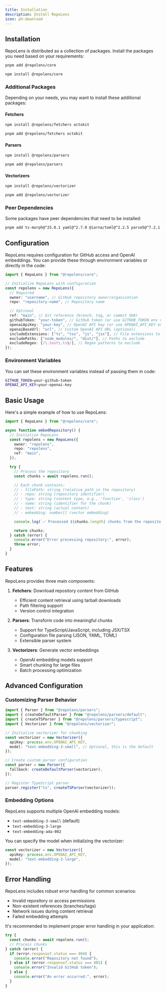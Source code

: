```yaml
---
title: Installation
description: Install RepoLens
icon: ph:download
---
```


## Installation

RepoLens is distributed as a collection of packages. Install the packages you need based on your requirements:

```bash title="Core Package" tab="pnpm" persist
pnpm add @repolens/core
```

```bash title="Core Package" tab="npm"
npm install @repolens/core
```

### Additional Packages

Depending on your needs, you may want to install these additional packages:

#### Fetchers

```bash title="Fetchers" tab="npm"
npm install @repolens/fetchers octokit
```

```bash title="Fetchers" tab="pnpm"
pnpm add @repolens/fetchers octokit
```

#### Parsers

```bash title="Parsers" tab="npm"
npm install @repolens/parsers
```

```bash title="Parsers" tab="pnpm"
pnpm add @repolens/parsers
```

#### Vectorizers

```bash title="Vectorizers" tab="npm"
npm install @repolens/vectorizer
```

```bash title="Vectorizers" tab="pnpm"
pnpm add @repolens/vectorizer
```

### Peer Dependencies

Some packages have peer dependencies that need to be installed:

```bash
pnpm add ts-morph@^25.0.1 yaml@^2.7.0 @iarna/toml@^2.2.5 parse5@^7.2.1 postcss@^8.5.3
```

## Configuration

RepoLens requires configuration for GitHub access and OpenAI embeddings. You can provide these through environment variables or directly in the code:

```typescript
import { RepoLens } from "@repolens/core";

// Initialize RepoLens with configuration
const repolens = new RepoLens({
  // Required
  owner: "username", // GitHub repository owner/organization
  repo: "repository-name", // Repository name

  // Optional
  ref: "main", // Git reference (branch, tag, or commit SHA)
  githubToken: "your-token", // GitHub token (or use GITHUB_TOKEN env var)
  openaiApiKey: "your-key", // OpenAI API key (or use OPENAI_API_KEY env var)
  openaiBaseUrl: "url", // Custom OpenAI API URL (optional)
  includeExtensions: ["ts", "tsx", "js", "jsx"], // File extensions to include
  excludePaths: ["node_modules/", "dist/"], // Paths to exclude
  excludeRegex: [/\.test\.ts$/], // Regex patterns to exclude
});
```

### Environment Variables

You can set these environment variables instead of passing them in code:

```bash
GITHUB_TOKEN=your-github-token
OPENAI_API_KEY=your-openai-key
```

## Basic Usage

Here's a simple example of how to use RepoLens:

```typescript
import { RepoLens } from "@repolens/core";

async function embedRepository() {
  // Initialize RepoLens
  const repolens = new RepoLens({
    owner: "repolens",
    repo: "repolens",
    ref: "main",
  });

  try {
    // Process the repository
    const chunks = await repolens.run();

    // Each chunk contains:
    // - filePath: string (relative path in the repository)
    // - repo: string (repository identifier)
    // - type: string (content type, e.g., 'function', 'class')
    // - name: string (identifier for the chunk)
    // - text: string (actual content)
    // - embedding: number[] (vector embedding)

    console.log(`✅ Processed ${chunks.length} chunks from the repository`);

    return chunks;
  } catch (error) {
    console.error("Error processing repository:", error);
    throw error;
  }
}
```

## Features

RepoLens provides three main components:

1. **Fetchers**: Download repository content from GitHub

   - Efficient content retrieval using tarball downloads
   - Path filtering support
   - Version control integration

2. **Parsers**: Transform code into meaningful chunks

   - Support for TypeScript/JavaScript, including JSX/TSX
   - Configuration file parsing (JSON, YAML, TOML)
   - Extensible parser system

3. **Vectorizers**: Generate vector embeddings
   - OpenAI embedding models support
   - Smart chunking for large files
   - Batch processing optimization

## Advanced Configuration

### Customizing Parser Behavior

```typescript
import { Parser } from "@repolens/parsers";
import { createDefaultParser } from "@repolens/parsers/default";
import { createTSParser } from "@repolens/parsers/typescript";
import { Vectorizer } from "@repolens/vectorizer";

// Initialize vectorizer for chunking
const vectorizer = new Vectorizer({
  apiKey: process.env.OPENAI_API_KEY,
  model: "text-embedding-3-small", // Optional, this is the default
});

// Create custom parser configuration
const parser = new Parser({
  fallback: createDefaultParser(vectorizer),
});

// Register TypeScript parser
parser.register("ts", createTSParser(vectorizer));
```

### Embedding Options

RepoLens supports multiple OpenAI embedding models:

- `text-embedding-3-small` (default)
- `text-embedding-3-large`
- `text-embedding-ada-002`

You can specify the model when initializing the vectorizer:

```typescript
const vectorizer = new Vectorizer({
  apiKey: process.env.OPENAI_API_KEY,
  model: "text-embedding-3-large",
});
```

## Error Handling

RepoLens includes robust error handling for common scenarios:

- Invalid repository or access permissions
- Non-existent references (branches/tags)
- Network issues during content retrieval
- Failed embedding attempts

It's recommended to implement proper error handling in your application:

```typescript
try {
  const chunks = await repolens.run();
  // Process chunks
} catch (error) {
  if (error.response?.status === 404) {
    console.error("Repository not found");
  } else if (error.response?.status === 401) {
    console.error("Invalid GitHub token");
  } else {
    console.error("An error occurred:", error);
  }
}
```
